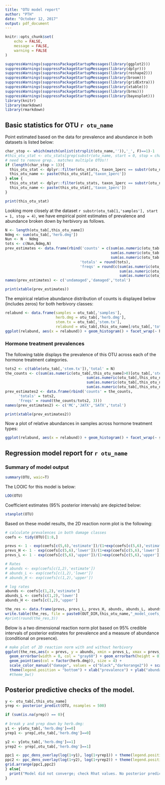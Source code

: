 ```yaml
---
title: "OTU model report"
author: "PTH"
date: "October 12, 2017"
output: pdf_document
---
```


```r
knitr::opts_chunk$set(
	echo = FALSE,
	message = FALSE,
	warning = FALSE
)
```

```r
suppressWarnings(suppressPackageStartupMessages(library(ggplot2)))
suppressWarnings(suppressPackageStartupMessages(library(dplyr)))
suppressWarnings(suppressPackageStartupMessages(library(reshape2)))
suppressWarnings(suppressPackageStartupMessages(library(broom)))
suppressWarnings(suppressPackageStartupMessages(library(gridExtra)))
suppressWarnings(suppressPackageStartupMessages(library(xtable)))
suppressWarnings(suppressPackageStartupMessages(library(brms)))
suppressWarnings(suppressPackageStartupMessages(library(bayesplot)))
library(knitr)
library(markdown)
library(rmarkdown)
```
## Basic statistics for OTU `r otu_name`
Point estimated based on the data for prevalence and abundance in both datasets is listed below:
```r
char_stop <- which(match(unlist(strsplit(otu_name,'')),'_', F)==1)-1
#this_otu_stat <- otu_stats[grep(substr(otu_name, start = 0, stop = char_stop), otu_stats[,'taxon_1perc']),]
# need to remove grep.. matches multiple OTUs!!
if (length(char_stop > 1)){
  this_otu_stat <- dplyr::filter(otu_stats, taxon_1perc == substr(otu_name, start = char_stop[1]+2, stop = char_stop[2]))
  this_otu_name <- paste(this_otu_stat[,'taxon_1perc'])  
} else {
  this_otu_stat <- dplyr::filter(otu_stats, taxon_1perc == substr(otu_name, start = 0, stop = char_stop))
  this_otu_name <- paste(this_otu_stat[,'taxon_1perc'])  
}

print(this_otu_stat)
```

Looking more closely at the dataset `r substr(otu_tab[1,'samples'], start = 1, stop = 4)`, we have empirical point estimates of prevalence and abundance broken down by herbivory as follows. 

```r
N <- length(otu_tab[,this_otu_name])
Ndmg <- sum(otu_tab[,'herb.dmg'])
Nun <- N - Ndmg
tots <- c(Nun,Ndmg,N)
prev_estimates <- data.frame(rbind('counts' = c(sum(as.numeric(otu_tab[,this_otu_name]>0)[otu_tab[,'herb.dmg']==0]),
                                                sum(as.numeric(otu_tab[,this_otu_name]>0)[otu_tab[,'herb.dmg']==1]),
                                                sum(as.numeric(otu_tab[,this_otu_name]>0))),
                                  'totals' = round(tots),
                                  'freqs' = round(c(sum(as.numeric(otu_tab[,this_otu_name]>0)[otu_tab[,'herb.dmg']==0]),
                                                    sum(as.numeric(otu_tab[,this_otu_name]>0)[otu_tab[,'herb.dmg']==1]),
                                                    sum(as.numeric(otu_tab[,this_otu_name]>0))) / tots, 3)))
names(prev_estimates) <- c('undamaged','damaged','total')
```

```r
print(xtable(prev_estimates))
```

The empirical relative abundance distribution of counts is displayed below (includes zeros) for both herbivory classes:

```r
relabund <- data.frame(samples = otu_tab[,'samples'],
                       herb.dmg = otu_tab[,'herb.dmg'],
                       stem.tx = otu_tab[,'stem.tx'],
                       relabund = otu_tab[,this_otu_name]/otu_tab[,'total'])
ggplot(relabund, aes(x = relabund)) + geom_histogram() + facet_wrap(~ herb.dmg) #+ scale_x_log10()
```

### Hormone treatment prevalences
The following table displays the prevalence of this OTU across each of the hormone treatment categories.

```r
tots2 <- c(table(otu_tab[,'stem.tx']),'total' = N)
the_counts <- c(sum(as.numeric(otu_tab[,this_otu_name]>0)[otu_tab[,'stem.tx']=='MC']),
                                     sum(as.numeric(otu_tab[,this_otu_name]>0)[otu_tab[,'stem.tx']=='JATX']),
                                     sum(as.numeric(otu_tab[,this_otu_name]>0)[otu_tab[,'stem.tx']=='SATX']),
                                     sum(as.numeric(otu_tab[,this_otu_name]>0)))
prev_estimates2 <- data.frame(rbind('counts' = the_counts,
      'totals' = tots2,
      'freqs' = round(the_counts/tots2, 3)))
names(prev_estimates2) <- c('MC','JATX','SATX','total')
```


```r
print(xtable(prev_estimates2))
```


Now a plot of relative abundances in samples across hormone treatment types:

```r
ggplot(relabund, aes(x = relabund)) + geom_histogram() + facet_wrap(~ stem.tx)
```

## Regression model report for `r otu_name`
### Summary of model output
```r
summary(OTU, waic=T)
```

The LOOIC for this model is below:
```r
LOO(OTU)
```

Coefficient estimates (95% posterior intervals) are depicted below:

```r
stanplot(OTU)
```

Based on these model results, the 2D reaction norm plot is the following:
```r
# calculate prevalences in both damage classes
coefs <- tidy(OTU)[1:8,]

prevs <- 1 - exp(coefs[c(5,6),'estimate'])/(1+exp(coefs[c(5,6),'estimate']))
prevs_H <- 1 - exp(coefs[c(5,6),'lower'])/(1+exp(coefs[c(5,6),'lower']))
prevs_L <- 1 - exp(coefs[c(5,6),'upper'])/(1+exp(coefs[c(5,6),'upper']))

# Rates
# abunds <- exp(coefs[c(1,2),'estimate'])
# abunds_L <- exp(coefs[c(1,2),'lower'])
# abunds_H <- exp(coefs[c(1,2),'upper'])

# log rates
abunds <- coefs[c(1,2),'estimate']
abunds_L <- coefs[c(1,2),'lower']
abunds_H <- coefs[c(1,2),'upper']

the_res <- data.frame(prevs, prevs_L, prevs_H, abunds, abunds_L, abunds_H, herb.dmg = c(0,1))
write.table(the_res, file = paste0(OUT_DIR,this_otu_name,"_model_coefs_calculated.txt"), row.names = FALSE, quote = F, sep = '\t')
#print(round(the_res,3))
```

Below is a two dimensional reaction norm plot based on 95% credible intervals of posterior estimates for prevalence and a measure of abundance (conditional on presence).

```r
# make plot of 2D reaction norm with and without herbivory
ggplot(the_res,aes(x = prevs, y = abunds, xmin = prevs_L, xmax = prevs_H, ymin = abunds_L, ymax = abunds_H)) + geom_path(aes(x = prevs, y = abunds)) +
  geom_errorbar(width = 0, col = "gray60") + geom_errorbarh(height = 0, col = "gray60") +
  geom_point(aes(col = factor(herb.dmg)), size = 4) + 
  scale_color_manual("damage", values = c("black","darkorange2")) + scale_x_continuous(limits = c(0,1)) + #scale_y_continuous(limits = c(-10,0)) +
  theme(legend.position = "bottom") + xlab("prevalence") + ylab("abundance (nb rate)") 
  #theme_bw()
```

## Posterior predictive checks of the model.

```r
y <- otu_tab[,this_otu_name]
yrep <- posterior_predict(OTU, nsamples = 500)

if (sum(is.na(yrep)) == 0){
  
# break y and yrep down by herb.dmg:
y1 <- y[otu_tab[,'herb.dmg']==0]
yrep1 <- yrep[,otu_tab[,'herb.dmg']==0]

y2 <- y[otu_tab[,'herb.dmg']==1]
yrep2 <- yrep[,otu_tab[,'herb.dmg']==1]

ppc1 <- ppc_dens_overlay(log(1+y1), log(1+yrep1)) + theme(legend.position = "top") + ggtitle("(a) undamaged")
ppc2 <- ppc_dens_overlay(log(1+y2), log(1+yrep2)) + theme(legend.position = "top") + ggtitle("(b) damaged")
grid.arrange(ppc1,ppc2)
} else{
  print("Model did not converge; check Rhat values. No posterior predictive check was run!")
}
```


